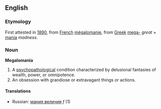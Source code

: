 ==English==
===Etymology===
First attested in [[w:1890|1890]], from [[French]] [[mégalomanie]], from [[Greek]] [[mega-]] ''great'' + [[mania]] ''madness''.

===Noun===
'''Megalomania'''
#A [[psychopathological]] condition characterized by delusional fantasies of wealth, power, or omnipotence. 
#An obsession with grandiose or extravagant things or actions.

====Translations====
*Russian: [[мания величия]] ''f'' (1)